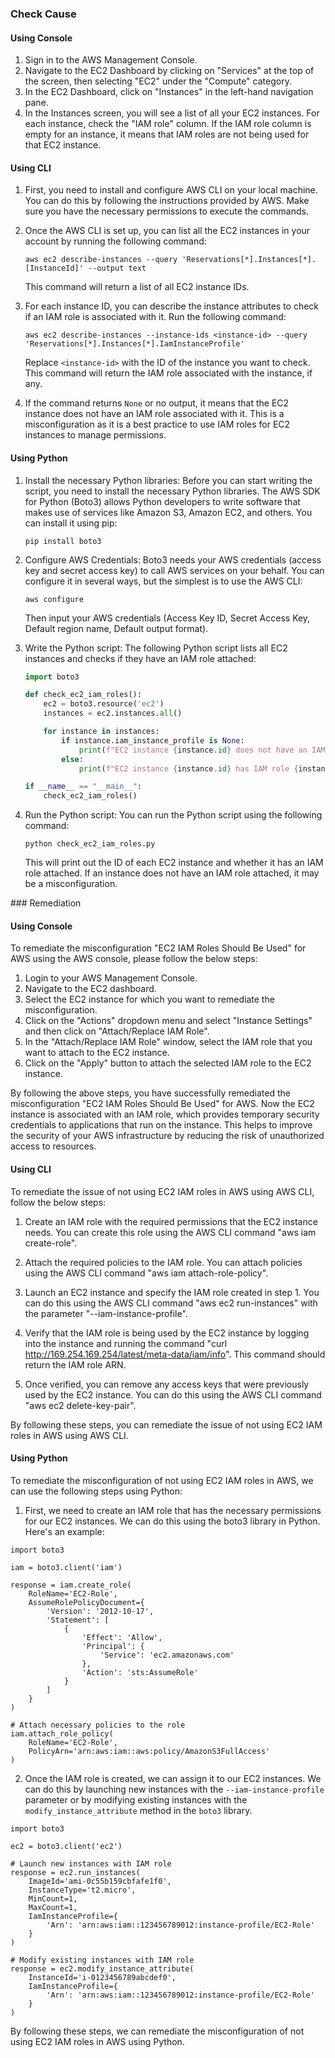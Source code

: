 

<Tabs><Tab title='Cause'>
### Check Cause

#### Using Console

1. Sign in to the AWS Management Console.
2. Navigate to the EC2 Dashboard by clicking on "Services" at the top of the screen, then selecting "EC2" under the "Compute" category.
3. In the EC2 Dashboard, click on "Instances" in the left-hand navigation pane.
4. In the Instances screen, you will see a list of all your EC2 instances. For each instance, check the "IAM role" column. If the IAM role column is empty for an instance, it means that IAM roles are not being used for that EC2 instance.

#### Using CLI

1. First, you need to install and configure AWS CLI on your local machine. You can do this by following the instructions provided by AWS. Make sure you have the necessary permissions to execute the commands.

2. Once the AWS CLI is set up, you can list all the EC2 instances in your account by running the following command:

   ```
   aws ec2 describe-instances --query 'Reservations[*].Instances[*].[InstanceId]' --output text
   ```
   This command will return a list of all EC2 instance IDs.

3. For each instance ID, you can describe the instance attributes to check if an IAM role is associated with it. Run the following command:

   ```
   aws ec2 describe-instances --instance-ids <instance-id> --query 'Reservations[*].Instances[*].IamInstanceProfile'
   ```
   Replace `<instance-id>` with the ID of the instance you want to check. This command will return the IAM role associated with the instance, if any.

4. If the command returns `None` or no output, it means that the EC2 instance does not have an IAM role associated with it. This is a misconfiguration as it is a best practice to use IAM roles for EC2 instances to manage permissions.

#### Using Python

1. Install the necessary Python libraries: Before you can start writing the script, you need to install the necessary Python libraries. The AWS SDK for Python (Boto3) allows Python developers to write software that makes use of services like Amazon S3, Amazon EC2, and others. You can install it using pip:

   ```
   pip install boto3
   ```

2. Configure AWS Credentials: Boto3 needs your AWS credentials (access key and secret access key) to call AWS services on your behalf. You can configure it in several ways, but the simplest is to use the AWS CLI:

   ```
   aws configure
   ```

   Then input your AWS credentials (Access Key ID, Secret Access Key, Default region name, Default output format).

3. Write the Python script: The following Python script lists all EC2 instances and checks if they have an IAM role attached:

   ```python
   import boto3

   def check_ec2_iam_roles():
       ec2 = boto3.resource('ec2')
       instances = ec2.instances.all()

       for instance in instances:
           if instance.iam_instance_profile is None:
               print(f"EC2 instance {instance.id} does not have an IAM role attached.")
           else:
               print(f"EC2 instance {instance.id} has IAM role {instance.iam_instance_profile['Arn']} attached.")

   if __name__ == "__main__":
       check_ec2_iam_roles()
   ```

4. Run the Python script: You can run the Python script using the following command:

   ```
   python check_ec2_iam_roles.py
   ```

   This will print out the ID of each EC2 instance and whether it has an IAM role attached. If an instance does not have an IAM role attached, it may be a misconfiguration.

</Tab>

<Tab title='Remediation'>
### Remediation

#### Using Console

To remediate the misconfiguration "EC2 IAM Roles Should Be Used" for AWS using the AWS console, please follow the below steps:

1. Login to your AWS Management Console.
2. Navigate to the EC2 dashboard.
3. Select the EC2 instance for which you want to remediate the misconfiguration.
4. Click on the "Actions" dropdown menu and select "Instance Settings" and then click on "Attach/Replace IAM Role".
5. In the "Attach/Replace IAM Role" window, select the IAM role that you want to attach to the EC2 instance.
6. Click on the "Apply" button to attach the selected IAM role to the EC2 instance.

By following the above steps, you have successfully remediated the misconfiguration "EC2 IAM Roles Should Be Used" for AWS. Now the EC2 instance is associated with an IAM role, which provides temporary security credentials to applications that run on the instance. This helps to improve the security of your AWS infrastructure by reducing the risk of unauthorized access to resources.

#### Using CLI

To remediate the issue of not using EC2 IAM roles in AWS using AWS CLI, follow the below steps:

1. Create an IAM role with the required permissions that the EC2 instance needs. You can create this role using the AWS CLI command "aws iam create-role".

2. Attach the required policies to the IAM role. You can attach policies using the AWS CLI command "aws iam attach-role-policy".

3. Launch an EC2 instance and specify the IAM role created in step 1. You can do this using the AWS CLI command "aws ec2 run-instances" with the parameter "--iam-instance-profile".

4. Verify that the IAM role is being used by the EC2 instance by logging into the instance and running the command "curl http://169.254.169.254/latest/meta-data/iam/info". This command should return the IAM role ARN.

5. Once verified, you can remove any access keys that were previously used by the EC2 instance. You can do this using the AWS CLI command "aws ec2 delete-key-pair".

By following these steps, you can remediate the issue of not using EC2 IAM roles in AWS using AWS CLI.

#### Using Python

To remediate the misconfiguration of not using EC2 IAM roles in AWS, we can use the following steps using Python:

1. First, we need to create an IAM role that has the necessary permissions for our EC2 instances. We can do this using the boto3 library in Python. Here's an example:

```
import boto3

iam = boto3.client('iam')

response = iam.create_role(
    RoleName='EC2-Role',
    AssumeRolePolicyDocument={
        'Version': '2012-10-17',
        'Statement': [
            {
                'Effect': 'Allow',
                'Principal': {
                    'Service': 'ec2.amazonaws.com'
                },
                'Action': 'sts:AssumeRole'
            }
        ]
    }
)

# Attach necessary policies to the role
iam.attach_role_policy(
    RoleName='EC2-Role',
    PolicyArn='arn:aws:iam::aws:policy/AmazonS3FullAccess'
)
```

2. Once the IAM role is created, we can assign it to our EC2 instances. We can do this by launching new instances with the `--iam-instance-profile` parameter or by modifying existing instances with the `modify_instance_attribute` method in the `boto3` library.

```
import boto3

ec2 = boto3.client('ec2')

# Launch new instances with IAM role
response = ec2.run_instances(
    ImageId='ami-0c55b159cbfafe1f0',
    InstanceType='t2.micro',
    MinCount=1,
    MaxCount=1,
    IamInstanceProfile={
        'Arn': 'arn:aws:iam::123456789012:instance-profile/EC2-Role'
    }
)

# Modify existing instances with IAM role
response = ec2.modify_instance_attribute(
    InstanceId='i-0123456789abcdef0',
    IamInstanceProfile={
        'Arn': 'arn:aws:iam::123456789012:instance-profile/EC2-Role'
    }
)
```

By following these steps, we can remediate the misconfiguration of not using EC2 IAM roles in AWS using Python.


</Tab>
</Tabs>